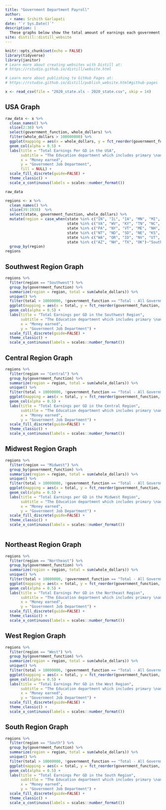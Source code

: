 ```yaml
---
title: "Government Department Payroll"
author: 
  - name: Srihith Garlapati
date: "`r Sys.Date()`"
description: |
  These graphs below show the total amount of earnings each government department(GD) in each state earn annually.
site: distill::distill_website
---
```


```r
knitr::opts_chunk$set(echo = FALSE)
library(tidyverse)
library(janitor)
# Learn more about creating websites with Distill at:
# https://rstudio.github.io/distill/website.html

# Learn more about publishing to GitHub Pages at:
# https://rstudio.github.io/distill/publish_website.html#github-pages

```

```r
x <- read_csv(file = "2020_state.xls - 2020_state.csv", skip = 14)


```
## USA Graph
```r
raw_data <- x %>%  
  clean_names() %>% 
  slice(2:38) %>%
  select(government_function, whole_dollars) %>%
  filter(whole_dollars > 100000000) %>%
  ggplot(mapping = aes(x = whole_dollars, y = fct_reorder(government_function, whole_dollars), fill = government_function)) + 
  geom_col(alpha = 0.5) + 
  labs(title = "Total Earnings Per GD in the USA", 
       subtitle = "The Education department which includes primary \nand secondary education gets the most amount \nof money annually",
       x = "Money earned",
       y = "Government Job Department",
       fill = NULL) + 
  scale_fill_discrete(guide=FALSE) +
  theme_classic() +
  scale_x_continuous(labels = scales::number_format())

raw_data
```

```r
regions <- x %>%  
  clean_names() %>% 
  slice(39:1938)  %>%
  select(state, government_function, whole_dollars) %>%
  mutate(region = case_when(state %in% c("IN", "IL", "IA", "MN", "MI", "WI", "OH")~"Midwest",
                            state %in% c("VA", "WV", "KY", "TN", "NC", "SC", "GA", "AL", "MS", "LA", "AR", "FL")~"South",
                            state %in% c("PA", "NY", "VT", "ME", "NH", "MA", "RI", "NJ", "CT", "DE", "MD")~"Northeast",
                            state %in% c("NT", "ND", "SD", "NE", "KS", "CO", "WY")~"Central",
                            state %in% c("WA", "OR", "ID", "NV", "UT", "CA", "AK", "HI")~"West",
                            state %in% c("AZ", "NH", "TX", "OK")~"Southwest")) %>%
  group_by(region)
regions

```
## Southwest Region Graph
```r
regions %>% 
  filter(region == "Southwest") %>%
  group_by(government_function) %>%
  summarize(region = region, total = sum(whole_dollars)) %>%
  unique() %>%
  filter(total > 10000000, !government_function == "Total - All Government Employment Functions") %>%
  ggplot(mapping = aes(x = total, y = fct_reorder(government_function, total))) + 
  geom_col(alpha = 0.5) + 
  labs(title = "Total Earnings per GD in the Southwest Region", 
       subtitle = "The Education department which includes primary \nand secondary education gets the most amount \nof money annually",
       x = "Money earned",
       y = "Government Job Department") + 
  scale_fill_discrete(guide=FALSE) +
  theme_classic() +
  scale_x_continuous(labels = scales::number_format())
```
## Central Region Graph
```r
regions %>% 
  filter(region == "Central") %>%
  group_by(government_function) %>%
  summarize(region = region, total = sum(whole_dollars)) %>%
  unique() %>%
  filter(total > 10000000, !government_function == "Total - All Government Employment Functions") %>%
  ggplot(mapping = aes(x = total, y = fct_reorder(government_function, total))) + 
  geom_col(alpha = 0.5) + 
  labs(title = "Total Earnings per GD in the Central Region", 
       subtitle = "The Education department which includes primary \nand secondary education gets the most amount \nof money annually",
       x = "Money earned",
       y = "Government Job Department") + 
  scale_fill_discrete(guide=FALSE) +
  theme_classic() +
  scale_x_continuous(labels = scales::number_format())
```
## Midwest Region Graph
```r
regions %>% 
  filter(region == "Midwest") %>%
  group_by(government_function) %>%
  summarize(region = region, total = sum(whole_dollars)) %>%
  unique() %>%
  filter(total > 10000000, !government_function == "Total - All Government Employment Functions") %>%
  ggplot(mapping = aes(x = total, y = fct_reorder(government_function, total))) + 
  geom_col(alpha = 0.5) + 
  labs(title = "Total Earnings per GD in the Midwest Region", 
       subtitle = "The Education department which includes primary \nand secondary education gets the most amount \nof money annually",
       x = "Money earned",
       y = "Government Job Department") + 
  scale_fill_discrete(guide=FALSE) +
  theme_classic() +
  scale_x_continuous(labels = scales::number_format())
  

```
## Northeast Region Graph
```r
regions %>% 
  filter(region == "Northeast") %>%
  group_by(government_function) %>%
  summarize(region = region, total = sum(whole_dollars)) %>%
  unique() %>%
  filter(total > 10000000, !government_function == "Total - All Government Employment Functions") %>%
  ggplot(mapping = aes(x = total, y = fct_reorder(government_function, total))) + 
  geom_col(alpha = 0.5) + 
  labs(title = "Total Earnings Per GD in the Northeast Region", 
       subtitle = "The Education department which includes primary \nand secondary education gets the most amount \nof money annually",
       x = "Money earned",
       y = "Government Job Department") + 
  scale_fill_discrete(guide=FALSE) +
  theme_classic() +
  scale_x_continuous(labels = scales::number_format())
```
## West Region Graph
```r
regions %>% 
  filter(region == "West") %>%
  group_by(government_function) %>%
  summarize(region = region, total = sum(whole_dollars)) %>%
  unique() %>%
  filter(total > 10000000, !government_function == "Total - All Government Employment Functions") %>%
  ggplot(mapping = aes(x = total, y = fct_reorder(government_function, total))) + 
  geom_col(alpha = 0.5) + 
  labs(title = "Total Earnings Per GD in the West Region", 
       subtitle = "The Education department which includes primary \nand secondary education gets the most amount \nof money annually",
       x = "Money earned",
       y = "Government Job Department") + 
  scale_fill_discrete(guide=FALSE) +
  theme_classic() +
  scale_x_continuous(labels = scales::number_format())
```
## South Region Graph
```r
regions %>% 
  filter(region == "South") %>%
  group_by(government_function) %>%
  summarize(region = region, total = sum(whole_dollars)) %>%
  unique() %>%
  filter(total > 10000000, !government_function == "Total - All Government Employment Functions") %>%
  ggplot(mapping = aes(x = total, y = fct_reorder(government_function, total))) + 
  geom_col(alpha = 0.5) + 
  labs(title = "Total Earnings Per GD in the South Region", 
       subtitle = "The Education department which includes primary \nand secondary education gets the most amount \nof money annually",
       x = "Money earned",
       y = "Government Job Department") + 
  scale_fill_discrete(guide=FALSE) +
  theme_classic() +
  scale_x_continuous(labels = scales::number_format())
```